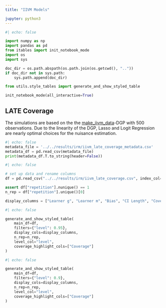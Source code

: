 ```yaml
---
title: "IIVM Models"

jupyter: python3
---
```


```python
#| echo: false

import numpy as np
import pandas as pd
from itables import init_notebook_mode
import os
import sys

doc_dir = os.path.abspath(os.path.join(os.getcwd(), ".."))
if doc_dir not in sys.path:
    sys.path.append(doc_dir)

from utils.style_tables import generate_and_show_styled_table

init_notebook_mode(all_interactive=True)
```

## LATE Coverage

The simulations are based on the  the [make_iivm_data](https://docs.doubleml.org/stable/api/generated/doubleml.datasets.make_iivm_data.html)-DGP with $500$ observations. Due to the linearity of the DGP, Lasso and Logit Regression are nearly optimal choices for the nuisance estimation.

::: {.callout-note title="Metadata"  collapse="true"}

```python
#| echo: false
metadata_file = '../../results/irm/iivm_late_coverage_metadata.csv'
metadata_df = pd.read_csv(metadata_file)
print(metadata_df.T.to_string(header=False))
```

:::

```python
#| echo: false

# set up data and rename columns
df = pd.read_csv("../../results/irm/iivm_late_coverage.csv", index_col=None)

assert df["repetition"].nunique() == 1
n_rep = df["repetition"].unique()[0]

display_columns = ["Learner g", "Learner m", "Bias", "CI Length", "Coverage"]
```


```python
#| echo: false

generate_and_show_styled_table(
    main_df=df,
    filters={"level": 0.95},
    display_cols=display_columns,
    n_rep=n_rep,
    level_col="level",
    coverage_highlight_cols=["Coverage"]
)
```


```python
#| echo: false

generate_and_show_styled_table(
    main_df=df,
    filters={"level": 0.9},
    display_cols=display_columns,
    n_rep=n_rep,
    level_col="level",
    coverage_highlight_cols=["Coverage"]
)
```
